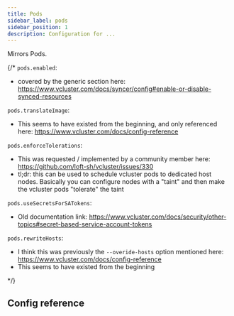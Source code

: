 ```yaml
---
title: Pods
sidebar_label: pods
sidebar_position: 1
description: Configuration for ...
---
```



Mirrors Pods.

{/*
`pods.enabled`:
- covered by the generic section here: https://www.vcluster.com/docs/syncer/config#enable-or-disable-synced-resources

`pods.translateImage`:
- This seems to have existed from the beginning, and only referenced here: https://www.vcluster.com/docs/config-reference

`pods.enforceTolerations`:
- This was requested / implemented by a community member here: https://github.com/loft-sh/vcluster/issues/330
- tl;dr: this can be used to schedule vcluster pods to dedicated host nodes. Basically you can configure nodes with a "taint" and then make the vcluster pods "tolerate" the taint

`pods.useSecretsForSATokens`:
- Old documentation link: https://www.vcluster.com/docs/security/other-topics#secret-based-service-account-tokens

`pods.rewriteHosts`:
- I think this was previously the `--overide-hosts` option mentioned here: https://www.vcluster.com/docs/config-reference
- This seems to have existed from the beginning

*/}

## Config reference

<SyncPods/>
